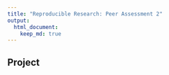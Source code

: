 ```yaml
---
title: "Reproducible Research: Peer Assessment 2"
output: 
  html_document:
    keep_md: true
---
```


## Project

